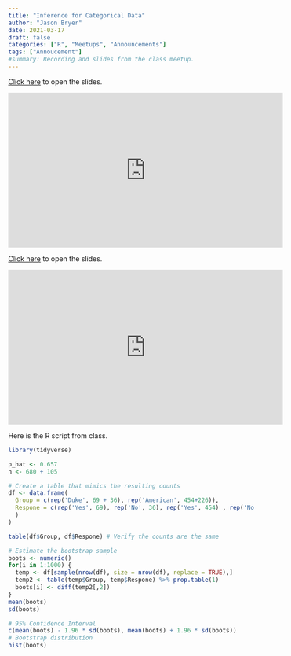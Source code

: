 ```yaml
---
title: "Inference for Categorical Data"
author: "Jason Bryer"
date: 2021-03-17
draft: false
categories: ["R", "Meetups", "Announcements"]
tags: ["Annoucement"]
#summary: Recording and slides from the class meetup.
---
```


[Click here](/slides/06-Inference_for_Categorical_Data.html#1) to open the slides.

<iframe width="560" height="315" src="https://www.youtube.com/embed/RVsfo-DEGLQ" frameborder="0" allow="accelerometer; autoplay; clipboard-write; encrypted-media; gyroscope; picture-in-picture" allowfullscreen></iframe>

<!--more-->

[Click here](/slides/06-Inference_for_Categorical_Data.html#1) to open the slides.

<iframe width="560" height="315" src="https://www.youtube.com/embed/RVsfo-DEGLQ" frameborder="0" allow="accelerometer; autoplay; clipboard-write; encrypted-media; gyroscope; picture-in-picture" allowfullscreen></iframe>

Here is the R script from class.

```r
library(tidyverse)

p_hat <- 0.657
n <- 680 + 105

# Create a table that mimics the resulting counts
df <- data.frame(
  Group = c(rep('Duke', 69 + 36), rep('American', 454+226)),
  Respone = c(rep('Yes', 69), rep('No', 36), rep('Yes', 454) , rep('No', 226)
  )
)

table(df$Group, df$Respone) # Verify the counts are the same

# Estimate the bootstrap sample
boots <- numeric()
for(i in 1:1000) {
  temp <- df[sample(nrow(df), size = nrow(df), replace = TRUE),]
  temp2 <- table(temp$Group, temp$Respone) %>% prop.table(1)
  boots[i] <- diff(temp2[,2])
}
mean(boots)
sd(boots)

# 95% Confidence Interval
c(mean(boots) - 1.96 * sd(boots), mean(boots) + 1.96 * sd(boots))
# Bootstrap distribution
hist(boots)
```
